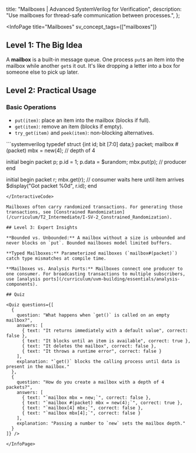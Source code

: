 
  title: "Mailboxes | Advanced SystemVerilog for Verification",
  description: "Use mailboxes for thread-safe communication between processes.",
};

<InfoPage
  title="Mailboxes"
  sv_concept_tags={["mailboxes"]}
>

  ## Level 1: The Big Idea

  A **mailbox** is a built-in message queue. One process `put`s an item into the mailbox while another `get`s it out. It's like dropping a letter into a box for someone else to pick up later.

  ## Level 2: Practical Usage

  ### Basic Operations

  -   `put(item)`: place an item into the mailbox (blocks if full).
  -   `get(item)`: remove an item (blocks if empty).
  -   `try_get(item)` and `peek(item)`: non-blocking alternatives.

  <InteractiveCode>
  ```systemverilog
  typedef struct {int id; bit [7:0] data;} packet;
  mailbox #(packet) mbx = new(4); // depth of 4

  initial begin
    packet p;
    p.id = 1;
    p.data = $urandom;
    mbx.put(p); // producer
  end

  initial begin
    packet r;
    mbx.get(r); // consumer waits here until item arrives
    $display("Got packet %0d", r.id);
  end
  ```
  </InteractiveCode>

  Mailboxes often carry randomized transactions. For generating those transactions, see [Constrained Randomization](/curriculum/T2_Intermediate/I-SV-2_Constrained_Randomization).

  ## Level 3: Expert Insights

  **Bounded vs. Unbounded:** A mailbox without a size is unbounded and never blocks on `put`. Bounded mailboxes model limited buffers.

  **Typed Mailboxes:** Parameterized mailboxes (`mailbox#(packet)`) catch type mismatches at compile time.

  **Mailboxes vs. Analysis Ports:** Mailboxes connect one producer to one consumer. For broadcasting transactions to multiple subscribers, use [analysis ports](/curriculum/uvm-building/essentials/analysis-components).

  ## Quiz

  <Quiz questions={[
    {
      question: "What happens when `get()` is called on an empty mailbox?",
      answers: [
        { text: "It returns immediately with a default value", correct: false },
        { text: "It blocks until an item is available", correct: true },
        { text: "It deletes the mailbox", correct: false },
        { text: "It throws a runtime error", correct: false }
      ],
      explanation: "`get()` blocks the calling process until data is present in the mailbox."
    },
    {
      question: "How do you create a mailbox with a depth of 4 packets?",
      answers: [
        { text: "`mailbox mbx = new;`", correct: false },
        { text: "`mailbox #(packet) mbx = new(4);`", correct: true },
        { text: "`mailbox[4] mbx;`", correct: false },
        { text: "`mailbox mbx[4];`", correct: false }
      ],
      explanation: "Passing a number to `new` sets the mailbox depth." 
    }
  ]} />

</InfoPage>

